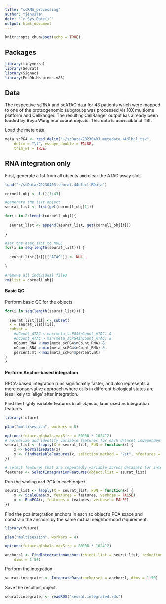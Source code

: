 ```yaml
---
title: "scRNA_processing"
author: "jenssle"
date: "`r Sys.Date()`"
output: html_document
---
```


```r
knitr::opts_chunk$set(echo = TRUE)
```

## Packages 

```r
library(tidyverse)
library(Seurat)
library(Signac)
library(EnsDb.Hsapiens.v86)
```

## Data 

The respective scRNA and scATAC data for 43 patients which were mapped to one of the proteogenomic subgroups was processed via 10X multiome platform and CellRanger. The resulting CellRanger output has already been loaded by Boya Wang into seurat objects. This data is accessible at TBI.

Load the meta data.

```r
meta_scPG4 <- read_delim("~/scData/20230403.metadata.44dlbcl.tsv", 
    delim = "\t", escape_double = FALSE, 
    trim_ws = TRUE)
```

## RNA integration only

First, generate a list from all objects and clear the ATAC assay slot.

```r
load("~/scData/20230403.seurat.44dlbcl.RData")

cornell_obj <- ls()[1:43]

#generate the list object
seurat_list <- list(get(cornell_obj[1]))

for(i in 2:length(cornell_obj)){
  
  seurat_list <- append(seurat_list, get(cornell_obj[i]))
  
}

#set the atac slot to NULL
for(i in seq(length(seurat_list))) {
  
  seurat_list[[i]][["ATAC"]] <- NULL
  
}

#remove all individual files  
rm(list = cornell_obj)
```

#### Basic QC

Perform basic QC for the objects.

```r
for(i in seq(length(seurat_list))) {
  
  seurat_list[[i]] <- subset(
  x = seurat_list[[i]],
  subset = 
    #nCount_ATAC < max(meta_scPG4$nCount_ATAC) &
    #nCount_ATAC > min(meta_scPG4$nCount_ATAC) &
    nCount_RNA < max(meta_scPG4$nCount_RNA) &
    nCount_RNA > min(meta_scPG4$nCount_RNA) &
    percent.mt < max(meta_scPG4$percent.mt)
)
}
```

#### Perform Anchor-based integration

RPCA-based integration runs significantly faster, and also represents a more conservative approach where cells in different biological states are less likely to ‘align’ after integration.

Find the highly variable features in all objects, later used as integration features.

```r
library(future)

plan("multisession", workers = 8)

options(future.globals.maxSize = 80000 * 1024^2)
# normalize and identify variable features for each dataset independently
seurat_list <- lapply(X = seurat_list, FUN = function(x) {
    x <- NormalizeData(x)
    x <- FindVariableFeatures(x, selection.method = "vst", nfeatures = 2000)
})

# select features that are repeatedly variable across datasets for integration
features <- SelectIntegrationFeatures(object.list = seurat_list)
```

Run the scaling and PCA in each object.

```r
seurat_list <- lapply(X = seurat_list, FUN = function(x) {
    x <- ScaleData(x, features = features, verbose = FALSE)
    x <- RunPCA(x, features = features, verbose = FALSE)
})
```

Find the pca integration anchors in each sc object's PCA space and constrain the anchors by the same mutual neighborhood requirement.

```r
library(future)

plan("multisession", workers = 4)

options(future.globals.maxSize = 80000 * 1024^2)

anchors1 <- FindIntegrationAnchors(object.list = seurat_list, reduction = "rpca",
    dims = 1:50)
```

Perform the integration.

```r
seurat.integrated <- IntegrateData(anchorset = anchors1, dims = 1:50)
```

Save the resulting object.

```r
seurat.integrated <- readRDS("seurat.integrated.rds")
```